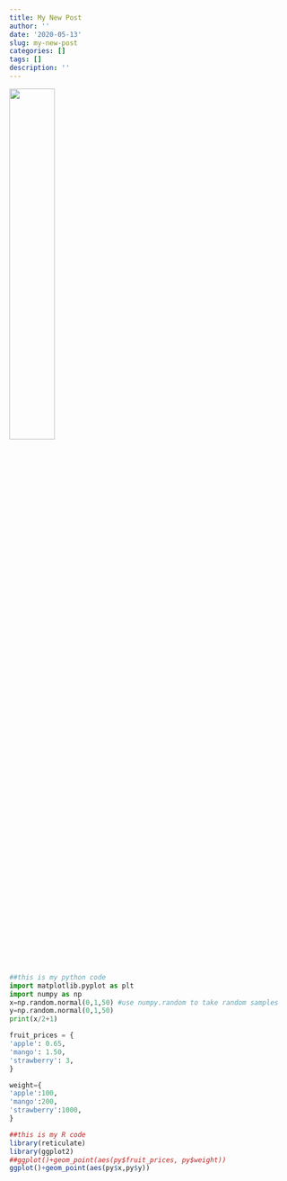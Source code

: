 ```yaml
---
title: My New Post
author: ''
date: '2020-05-13'
slug: my-new-post
categories: []
tags: []
description: ''
---
```


![](/blog/2020-05-13-my-new-post_files/picwebsite.png){width=40%}



```python

##this is my python code
import matplotlib.pyplot as plt
import numpy as np 
x=np.random.normal(0,1,50) #use numpy.random to take random samples
y=np.random.normal(0,1,50)
print(x/2+1)

fruit_prices = {
'apple': 0.65,
'mango': 1.50,
'strawberry': 3,
}

weight={
'apple':100,
'mango':200,
'strawberry':1000,
}
```

```R
##this is my R code
library(reticulate)
library(ggplot2)
##ggplot()+geom_point(aes(py$fruit_prices, py$weight))
ggplot()+geom_point(aes(py$x,py$y))
```